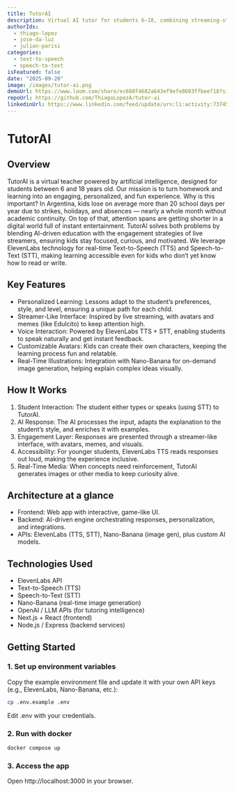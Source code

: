 ```yaml
---
title: TutorAI
description: Virtual AI tutor for students 6–18, combining streaming-style learning with ElevenLabs voice tech and real-time visuals.
authorIds:
  - thiago-lopez
  - jose-da-luz
  - julian-parisi
categories:
  - text-to-speech
  - speech-to-text
isFeatured: false
date: "2025-09-20"
image: /images/tutor-ai.png
demoUrl: https://www.loom.com/share/ec688f4682a643ef9efe8603ffbeef18?sid=5dd8d208-092f-4f03-9f30-1357e292ce2a 
repoUrl: https://github.com/ThiagoLopezA/tutor-ai
linkedinUrl: https://www.linkedin.com/feed/update/urn:li:activity:7374516388717047808/
---
```



# TutorAI

## Overview

TutorAI is a virtual teacher powered by artificial intelligence, designed for students between 6 and 18 years old. Our mission is to turn homework and learning into an engaging, personalized, and fun experience.
Why is this important? In Argentina, kids lose on average more than 20 school days per year due to strikes, holidays, and absences — nearly a whole month without academic continuity. On top of that, attention spans are getting shorter in a digital world full of instant entertainment.
TutorAI solves both problems by blending AI-driven education with the engagement strategies of live streamers, ensuring kids stay focused, curious, and motivated.
We leverage ElevenLabs technology for real-time Text-to-Speech (TTS) and Speech-to-Text (STT), making learning accessible even for kids who don’t yet know how to read or write.

## Key Features

- Personalized Learning: Lessons adapt to the student’s preferences, style, and level, ensuring a unique path for each child.
- Streamer-Like Interface: Inspired by live streaming, with avatars and memes (like Edulcito) to keep attention high.
- Voice Interaction: Powered by ElevenLabs TTS + STT, enabling students to speak naturally and get instant feedback.
- Customizable Avatars: Kids can create their own characters, keeping the learning process fun and relatable.
- Real-Time Illustrations: Integration with Nano-Banana for on-demand image generation, helping explain complex ideas visually.

## How It Works

1. Student Interaction: The student either types or speaks (using STT) to TutorAI.
2. AI Response: The AI processes the input, adapts the explanation to the student’s style, and enriches it with examples.
3. Engagement Layer: Responses are presented through a streamer-like interface, with avatars, memes, and visuals.
4. Accessibility: For younger students, ElevenLabs TTS reads responses out loud, making the experience inclusive.
5. Real-Time Media: When concepts need reinforcement, TutorAI generates images or other media to keep curiosity alive.

## Architecture at a glance

- Frontend: Web app with interactive, game-like UI.
- Backend: AI-driven engine orchestrating responses, personalization, and integrations.
- APIs: ElevenLabs (TTS, STT), Nano-Banana (image gen), plus custom AI models.

## Technologies Used

- ElevenLabs API
- Text-to-Speech (TTS)
- Speech-to-Text (STT)
- Nano-Banana (real-time image generation)
- OpenAI / LLM APIs (for tutoring intelligence)
- Next.js + React (frontend)
- Node.js / Express (backend services)

## Getting Started

### 1. Set up environment variables

Copy the example environment file and update it with your own API keys (e.g., ElevenLabs, Nano-Banana, etc.):
```bash
cp .env.example .env
```
Edit .env with your credentials.

### 2. Run with docker
```bash
docker compose up
```

### 3. Access the app

Open http://localhost:3000
 in your browser.
